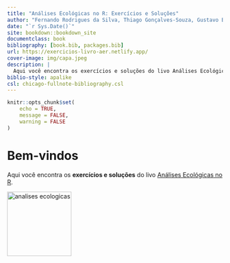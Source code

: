 ```yaml
--- 
title: "Análises Ecológicas no R: Exercícios e Soluções"
author: "Fernando Rodrigues da Silva, Thiago Gonçalves-Souza, Gustavo Brant Paterno, Diogo Borges Provete, Maurício Humberto Vancine"
date: "`r Sys.Date()`"
site: bookdown::bookdown_site
documentclass: book
bibliography: [book.bib, packages.bib]
url: https://exercicios-livro-aer.netlify.app/
cover-image: img/capa.jpeg
description: |
  Aqui você encontra os exercícios e soluções do livo Análises Ecológicas no R.
biblio-style: apalike
csl: chicago-fullnote-bibliography.csl
---
```


```r
knitr::opts_chunk$set(
	echo = TRUE,
	message = FALSE,
	warning = FALSE
)
```

# Bem-vindos {.unlisted .unnumbered}

Aqui você encontra os **exercícios e soluções** do livo [Análises Ecológicas no R](https://analises-ecologicas.netlify.app/).

[![analises ecologicas](img/capa.jpeg){.cover width="150"}](https://analises-ecologicas.netlify.app/) 

















